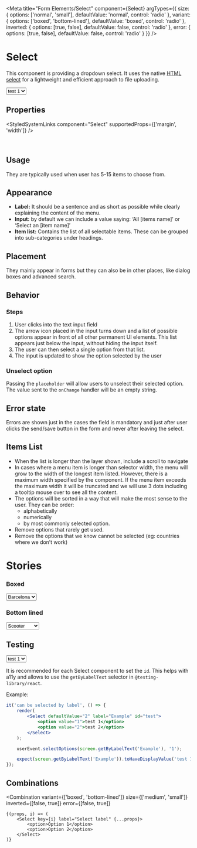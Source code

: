 
<Meta
    title="Form Elements/Select"
    component={Select}
    argTypes={{
        size: {
            options: ['normal', 'small'],
            defaultValue: 'normal',
            control: 'radio'
        },
        variant: {
            options: ['boxed', 'bottom-lined'],
            defaultValue: 'boxed',
            control: 'radio'
        },
        inverted: {
            options: [true, false],
            defaultValue: false,
            control: 'radio'
        },
        error: {
            options: [true, false],
            defaultValue: false,
            control: 'radio'
        }
    }}
/>


# Select

This component is providing a dropdown select. It uses the native [HTML select](https://developer.mozilla.org/en-US/docs/Web/HTML/Element/select) for a lightweight and efficient approach to file uploading.

<Canvas>
    <Select placeholder="Select..." label="Example" id="test">
        <option value="1">test 1</option>
        <option value="2">test 2</option>
    </Select>
</Canvas>

## Properties

<ArgsTable of={Select} />

<StyledSystemLinks component="Select" supportedProps={['margin', 'width']} />

<br />

## Usage

They are typically used when user has 5-15 items to choose from.

## Appearance

-   **Label:** It should be a sentence and as short as possible while clearly explaining the content of the menu.
-   **Input:** by default we can include a value saying: ‘All [items name]’ or ‘Select an [item name]’
-   **Item list:** Contains the list of all selectable items. These can be grouped into sub-categories under headings.

## Placement

They mainly appear in forms but they can also be in other places, like dialog boxes and advanced search.

## Behavior

### Steps

1. User clicks into the text input field
2. The arrow icon placed in the input turns down and a list of possible options appear in front of all other permanent UI elements. This list appears just below the input, without hiding the input itself.
3. The user can then select a single option from that list.
4. The input is updated to show the option selected by the user

### Unselect option

Passing the `placeholder` will allow users to unselect their selected option. The value sent to the `onChange` handler
will be an empty string.

## Error state

Errors are shown just in the cases the field is mandatory and just after user clicks the send/save button in the form and never after leaving the select.

## Items List

-   When the list is longer than the layer shown, include a scroll to navigate
-   In cases where a menu item is longer than selector width, the menu will grow to the width of the longest item listed. However, there is a maximum width specified by the component. If the menu item exceeds the maximum width it will be truncated and we will use 3 dots including a tooltip mouse over to see all the content.
-   The options will be sorted in a way that will make the most sense to the user. They can be order:
    -   alphabetically
    -   numerically
    -   by most commonly selected option.
-   Remove options that rarely get used.
-   Remove the options that we know cannot be selected (eg: countries where we don’t work)

# Stories

### Boxed

<Canvas>
    <Story name="Boxed">
        <Select label="City" placeholder="Select your destination">
            <option>Barcelona</option>
            <option>London</option>
            <option>Hamburg</option>
        </Select>
    </Story>
</Canvas>

### Bottom lined

<Canvas>
    <Story name="Bottom lined">
        <Select variant="bottom-lined" size="small" label="City" mb={2}>
            <option>Scooter</option>
            <option>Ride (PHV)</option>
            <option>Taxi</option>
        </Select>
    </Story>
</Canvas>

## Testing

<Canvas>
    <Story name="Testing">
        <Select defaultValue="2" label="Example" id="test">
            <option value="1">test 1</option>
            <option value="2">test 2</option>
        </Select>
    </Story>
</Canvas>

It is recommended for each Select component to set the `id`. This helps with a11y and allows to use the
`getByLabelText` selector in `@testing-library/react`.

Example:

```jsx
it('can be selected by label', () => {
    render(
        <Select defaultValue="2" label="Example" id="test">
            <option value="1">test 1</option>
            <option value="2">test 2</option>
        </Select>
    );

    userEvent.selectOptions(screen.getByLabelText('Example'), '1');

    expect(screen.getByLabelText('Example')).toHaveDisplayValue('test 1');
});
```

## Combinations

<Combination
    variant={['boxed', 'bottom-lined']}
    size={['medium', 'small']}
    inverted={[false, true]}
    error={[false, true]}
>
    {(props, i) => (
        <Select key={i} label="Select label" {...props}>
            <option>Option 1</option>
            <option>Option 2</option>
        </Select>
    )}
</Combination>
